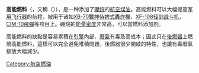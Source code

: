 {{unreferenced|time=2019-10-03T05:32:54+00:00}}
'''高能燃料'''（{{lang-en|Zip fuel}}，又稱{{lang|en|HEF}}（{{lang|en|high energy fuel}}）），是一种添加了[[硼烷|硼烷]]的[[航空煤油|航空煤油]]。高能燃料可以大幅提高[[军用飞行器|军用飞行器]]的航程，被用于诸如[[XB-70戰神侍婢式轟炸機|XB-70戰神侍婢式轟炸機]]，[[XF-108轻剑战斗机|XF-108轻剑战斗机]]，[[CIM-10飛彈|CIM-10飛彈]]等项目上。硼烷的[[能量密度|能量密度]]非常高，可以當燃料添加剂。

高能燃料的缺點是容易累積在[[引擎|引擎]]內部、[[廢氣|廢氣]]有毒及高成本；因此只在[[後燃器|後燃器]]上燃燒高能燃料，這樣可以完全避免堆積問題，後燃器很少開啟的特性，也讓有毒廢氣排放大幅減少。
{{Aviation-stub}}

[[Category:航空燃油|Category:航空燃油]]